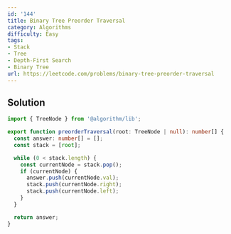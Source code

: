 ```yaml
---
id: '144'
title: Binary Tree Preorder Traversal
category: Algorithms
difficulty: Easy
tags:
- Stack
- Tree
- Depth-First Search
- Binary Tree
url: https://leetcode.com/problems/binary-tree-preorder-traversal
---
```


## Solution

```typescript filename="solution.ts" copy
import { TreeNode } from '@algorithm/lib';

export function preorderTraversal(root: TreeNode | null): number[] {
  const answer: number[] = [];
  const stack = [root];

  while (0 < stack.length) {
    const currentNode = stack.pop();
    if (currentNode) {
      answer.push(currentNode.val);
      stack.push(currentNode.right);
      stack.push(currentNode.left);
    }
  }

  return answer;
}
```

